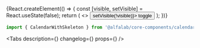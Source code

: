 


<Meta title='Components/Forms/Calendars/CalendarWithSkeleton' component={CalendarWithSkeleton} />

<!-- Canvas -->

<Story name='CalendarWithSkeleton'>
    {React.createElement(() => {
        const [visible, setVisible] = React.useState(false);
        return (
            <>
                <CalendarWithSkeleton calendarVisible={visible} />
                <Button size='xs' onClick={() => setVisible(!visible)}>
                    toggle
                </Button>
            </>
        );
    })}
</Story>

<!-- Docs -->

<ComponentHeader
    name='CalendarWithSkeleton'
    version={version}
    package='@alfalab/core-components/calendar-with-skeleton'
/>

```jsx
import { CalendarWithSkeleton } from '@alfalab/core-components/calendar-with-skeleton';
```

<Tabs
    description={<Description />}
    changelog={<Changelog />}
    props={<ArgsTable of={CalendarWithSkeletonTS} />}
/>
